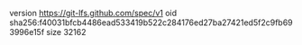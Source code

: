 version https://git-lfs.github.com/spec/v1
oid sha256:f40031bfcb4486ead533419b522c284176ed27ba27421ed5f2c9fb693996e15f
size 32162
